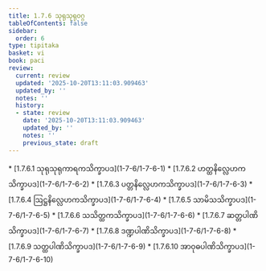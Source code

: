 ```yaml
---
title: 1.7.6 သုရုသုရုဝဂ္ဂ
tableOfContents: false
sidebar:
  order: 6
type: tipitaka
basket: vi
book: paci
review:
  current: review
  updated: '2025-10-20T13:11:03.909463'
  updated_by: ''
  notes: ''
  history:
  - state: review
    date: '2025-10-20T13:11:03.909463'
    updated_by: ''
    notes: ''
    previous_state: draft
---
```



<DynamicBreadcrumb />


<ReviewStatus review={frontmatter.review} showDetails={true} />

<HypothesisAnnotation frontmatter={frontmatter} />



<TableOfContents book="paci" section="1.7.6">
* [1.7.6.1 သုရုသုရုကာရကသိက္ခာပဒ](1-7-6/1-7-6-1)
* [1.7.6.2 ဟတ္ထနိလ္လေဟကသိက္ခာပဒ](1-7-6/1-7-6-2)
* [1.7.6.3 ပတ္တနိလ္လေဟကသိက္ခာပဒ](1-7-6/1-7-6-3)
* [1.7.6.4 ဩဋ္ဌနိလ္လေဟကသိက္ခာပဒ](1-7-6/1-7-6-4)
* [1.7.6.5 သာမိသသိက္ခာပဒ](1-7-6/1-7-6-5)
* [1.7.6.6 သသိတ္ထကသိက္ခာပဒ](1-7-6/1-7-6-6)
* [1.7.6.7 ဆတ္တပါဏိသိက္ခာပဒ](1-7-6/1-7-6-7)
* [1.7.6.8 ဒဏ္ဍပါဏိသိက္ခာပဒ](1-7-6/1-7-6-8)
* [1.7.6.9 သတ္ထပါဏိသိက္ခာပဒ](1-7-6/1-7-6-9)
* [1.7.6.10 အာဝုဓပါဏိသိက္ခာပဒ](1-7-6/1-7-6-10)
</TableOfContents>